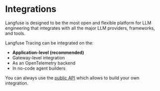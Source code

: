 # Integrations

Langfuse is designed to be the most open and flexible platform for LLM engineering that integrates with all the major LLM providers, frameworks, and tools.

Langfuse Tracing can be integrated on the:

- **Application-level (recommended)**
- Gateway-level integration
- As an OpenTelemetry backend
- In no-code agent builders

You can always use the [public API](/docs/public-api) which allows to build your own integration.
